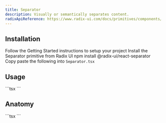 ```yaml
---
title: Separator
description: Visually or semantically separates content.
radixApiReference: https://www.radix-ui.com/docs/primitives/components/separator#api-reference
---
```


<ComponentDemo name="Separator" />

## <HeaderLink href="#installation">Installation</HeaderLink>

<Steps id="installation">

<Step className="inline-flex items-center gap-2 [&>p]:mt-0">
  Follow the
  <Link href={"/docs/getting-started"}>Getting Started</Link>
  instructions to setup your project
</Step>
<Step>Install the Separator primitive from Radix UI</Step>
<CodeCopyBlock className="mt-2 py-4">npm install @radix-ui/react-separator</CodeCopyBlock>
<Step>
  Copy paste the following into <Code>Separator.tsx</Code>
</Step>
<ComponentSource name="Separator" />

</Steps>

## <HeaderLink href="#usage">Usage</HeaderLink>

<CodeCopyBlock id="usage">
  ```tsx
  <Separator />
  ```
</CodeCopyBlock>

## <HeaderLink href="#anatomy">Anatomy</HeaderLink>

<CodeBlock id="anatomy">
  ```tsx
  <Separator />
  ```
</CodeBlock>
